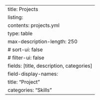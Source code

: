 ---
title: Projects
listing:
  contents: projects.yml
  type: table
  max-description-length: 250
  # sort-ui: false
  # filter-ui: false
  fields: [title, description, categories]
  field-display-names:
    title: "Project"
    categories: "Skills"
---